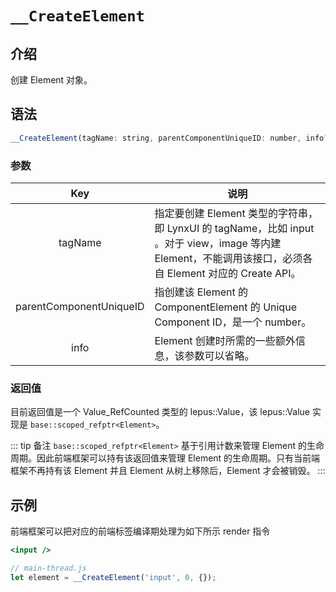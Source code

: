 # `__CreateElement`

## 介绍

创建 Element 对象。

## 语法

```jsx
__CreateElement(tagName: string, parentComponentUniqueID: number, info?: object) : Element;
```

### 参数

|           Key           | 说明                                                                                                                                                      |
| :---------------------: | --------------------------------------------------------------------------------------------------------------------------------------------------------- |
|         tagName         | 指定要创建 Element 类型的字符串，即 LynxUI 的 tagName，比如 input 。对于 view，image 等内建 Element，不能调用该接口，必须各自 Element 对应的 Create API。 |
| parentComponentUniqueID | 指创建该 Element 的 ComponentElement 的 Unique Component ID，是一个 number。                                                                              |
|          info           | Element 创建时所需的一些额外信息，该参数可以省略。                                                                                                        |

### 返回值

目前返回值是一个 Value_RefCounted 类型的 lepus::Value，该 lepus::Value 实现是 `base::scoped_refptr<Element>`。

::: tip 备注
`base::scoped_refptr<Element>` 基于引用计数来管理 Element 的生命周期。因此前端框架可以持有该返回值来管理 Element 的生命周期。只有当前端框架不再持有该 Element 并且 Element 从树上移除后，Element 才会被销毁。
:::

## 示例

前端框架可以把对应的前端标签编译期处理为如下所示 render 指令

```jsx
<input />
```

```jsx
// main-thread.js
let element = __CreateElement('input', 0, {});
```
